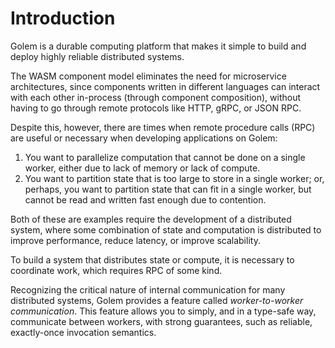 
# Introduction

Golem is a durable computing platform that makes it simple to build and deploy
highly reliable distributed systems.

The WASM component model eliminates the need for microservice architectures,
since components written in different languages can interact with each other
in-process (through component composition), without having to go through
remote protocols like HTTP, gRPC, or JSON RPC.

Despite this, however, there are times when remote procedure calls (RPC) are
useful or necessary when developing applications on Golem:

1. You want to parallelize computation that cannot be done on a single worker,
   either due to lack of memory or lack of compute.
2. You want to partition state that is too large to store in a single worker;
   or, perhaps, you want to partition state that can fit in a single worker, but
   cannot be read and written fast enough due to contention.

Both of these are examples require the development of a distributed system,
where some combination of state and computation is distributed to improve
performance, reduce latency, or improve scalability.

To build a system that distributes state or compute, it is necessary to
coordinate work, which requires RPC of some kind.

Recognizing the critical nature of internal communication for many distributed
systems, Golem provides a feature called _worker-to-worker communication_. This
feature allows you to simply, and in a type-safe way, communicate between
workers, with strong guarantees, such as reliable, exactly-once invocation
semantics.
